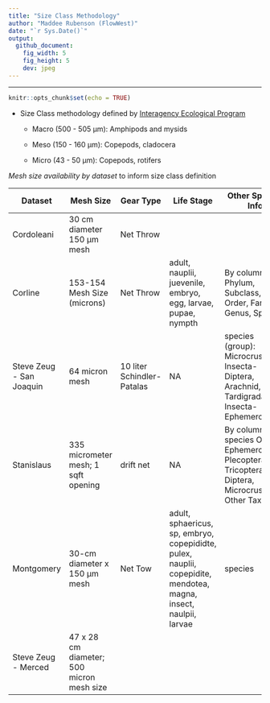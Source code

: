 ```yaml
---
title: "Size Class Methodology"
author: "Maddee Rubenson (FlowWest)"
date: "`r Sys.Date()`"
output:
  github_document:
    fig_width: 5
    fig_height: 5
    dev: jpeg
---
```


---

```r
knitr::opts_chunk$set(echo = TRUE)
```

-   Size Class methodology defined by [Interagency Ecological Program](https://github.com/InteragencyEcologicalProgram/zooper)

    -   Macro (500 - 505 μm): Amphipods and mysids

    -   Meso (150 - 160 μm): Copepods, cladocera

    -   Micro (43 - 50 μm): Copepods, rotifers

*Mesh size availability by dataset* to inform size class definition


| Dataset                  | Mesh Size                                 | Gear Type                  | Life Stage                                                                                                       | Other Species Info                                                                                   |
|---------------|---------------|---------------|---------------|---------------|
| Cordoleani               | 30 cm diameter 150 µm mesh                | Net Throw                  |                                                                                                                  |                                                                                                      |
| Corline                  | 153-154 Mesh Size (microns)               | Net Throw                  | adult, nauplii, juevenile, embryo, egg, larvae, pupae, nympth                                                    | By column: Phylum, Subclass, Order, Family, Genus, Species                                           |
| Steve Zeug - San Joaquin | 64 micron mesh                            | 10 liter Schindler-Patalas | NA                                                                                                               | species (group): Microcrustacea, Insecta-Diptera, Arachnid, Tardigrada, Insecta-Ephemeroptera        |
| Stanislaus               | 335 micrometer mesh; 1 sqft opening       | drift net                  | NA                                                                                                               | By column, species Order: Ephemeroptera, Plecoptera, Tricoptera, Diptera, Microcrustacea, Other Taxa |
| Montgomery               | 30-cm diameter x 150 µm mesh              | Net Tow                    | adult, sphaericus, sp, embryo, copepididte, pulex, nauplii, copepidite, mendotea, magna, insect, naulpii, larvae | species                                                                                              |
| Steve Zeug - Merced      | 47 x 28 cm diameter; 500 micron mesh size |                            |                                                                                                                  |                                                                                                      |
